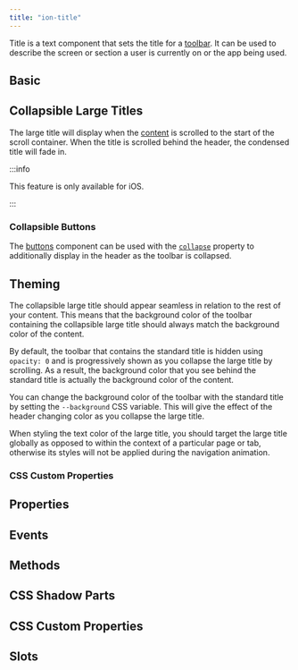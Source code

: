 ```yaml
---
title: "ion-title"
---
```


<head>
  <title>ion-title: Ionic Framework App Title Component for Toolbars</title>
  <meta name="description" content="ion-title is a component that sets the title of the toolbar. Read to learn more about title and collapsible title components and usage for Ionic Framework Apps." />
</head>


<EncapsulationPill type="shadow" />


Title is a text component that sets the title for a [toolbar](./toolbar). It can be used to describe the screen or section a user is currently on or the app being used.

## Basic


<Basic />

## Collapsible Large Titles

The large title will display when the [content](./content) is scrolled to the start of the scroll container. When the title is scrolled behind the header, the condensed title will fade in.

:::info

This feature is only available for iOS.

:::


<CollapsibleLargeTitle />

### Collapsible Buttons

The [buttons](./buttons) component can be used with the [`collapse`](./buttons#collapse) property to additionally display in the header as the toolbar is collapsed.



<CollapsibleLargeTitleButtons />

## Theming

The collapsible large title should appear seamless in relation to the rest of your content. This means that the background color of the toolbar containing the collapsible large title should always match the background color of the content.

By default, the toolbar that contains the standard title is hidden using `opacity: 0` and is progressively shown as you collapse the large title by scrolling. As a result, the background color that you see behind the standard title is actually the background color of the content.

You can change the background color of the toolbar with the standard title by setting the `--background` CSS variable. This will give the effect of the header changing color as you collapse the large title.

When styling the text color of the large title, you should target the large title globally as opposed to within the context of a particular page or tab, otherwise its styles will not be applied during the navigation animation.

### CSS Custom Properties


<CSSCustomProperties />

## Properties
<Props />

## Events
<Events />

## Methods
<Methods />

## CSS Shadow Parts
<Parts />

## CSS Custom Properties
<CustomProps />

## Slots
<Slots />

